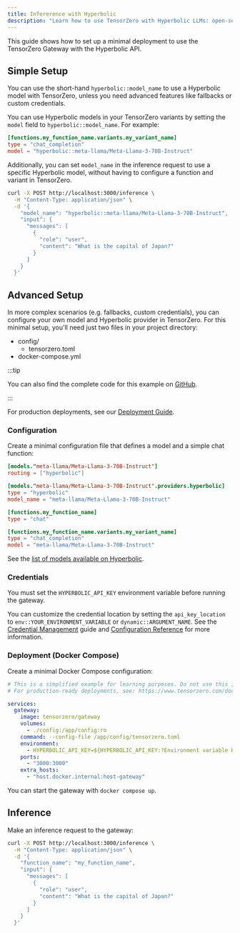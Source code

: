 ```yaml
---
title: Infererence with Hyperbolic
description: "Learn how to use TensorZero with Hyperbolic LLMs: open-source gateway, observability, optimization, evaluations, and experimentation."
---
```



This guide shows how to set up a minimal deployment to use the TensorZero Gateway with the Hyperbolic API.

## Simple Setup

You can use the short-hand `hyperbolic::model_name` to use a Hyperbolic model with TensorZero, unless you need advanced features like fallbacks or custom credentials.

You can use Hyperbolic models in your TensorZero variants by setting the `model` field to `hyperbolic::model_name`.
For example:

```toml {3}
[functions.my_function_name.variants.my_variant_name]
type = "chat_completion"
model = "hyperbolic::meta-llama/Meta-Llama-3-70B-Instruct"
```

Additionally, you can set `model_name` in the inference request to use a specific Hyperbolic model, without having to configure a function and variant in TensorZero.

```bash {4}
curl -X POST http://localhost:3000/inference \
  -H "Content-Type: application/json" \
  -d '{
    "model_name": "hyperbolic::meta-llama/Meta-Llama-3-70B-Instruct",
    "input": {
      "messages": [
        {
          "role": "user",
          "content": "What is the capital of Japan?"
        }
      ]
    }
  }'
```

## Advanced Setup

In more complex scenarios (e.g. fallbacks, custom credentials), you can configure your own model and Hyperbolic provider in TensorZero.
For this minimal setup, you'll need just two files in your project directory:

<FileTree>

- config/
  - tensorzero.toml
- docker-compose.yml

</FileTree>

:::tip

You can also find the complete code for this example on [GitHub](https://github.com/tensorzero/tensorzero/tree/main/examples/guides/providers/hyperbolic).

:::

For production deployments, see our [Deployment Guide](/docs/gateway/deployment/).

### Configuration

Create a minimal configuration file that defines a model and a simple chat function:

```toml title="config/tensorzero.toml"
[models."meta-llama/Meta-Llama-3-70B-Instruct"]
routing = ["hyperbolic"]

[models."meta-llama/Meta-Llama-3-70B-Instruct".providers.hyperbolic]
type = "hyperbolic"
model_name = "meta-llama/Meta-Llama-3-70B-Instruct"

[functions.my_function_name]
type = "chat"

[functions.my_function_name.variants.my_variant_name]
type = "chat_completion"
model = "meta-llama/Meta-Llama-3-70B-Instruct"
```

See the [list of models available on Hyperbolic](https://app.hyperbolic.xyz/models).

### Credentials

You must set the `HYPERBOLIC_API_KEY` environment variable before running the gateway.

You can customize the credential location by setting the `api_key_location` to `env::YOUR_ENVIRONMENT_VARIABLE` or `dynamic::ARGUMENT_NAME`.
See the [Credential Management](/docs/gateway/guides/credential-management/) guide and [Configuration Reference](/docs/gateway/configuration-reference/) for more information.

### Deployment (Docker Compose)

Create a minimal Docker Compose configuration:

```yaml title="docker-compose.yml"
# This is a simplified example for learning purposes. Do not use this in production.
# For production-ready deployments, see: https://www.tensorzero.com/docs/gateway/deployment

services:
  gateway:
    image: tensorzero/gateway
    volumes:
      - ./config:/app/config:ro
    command: --config-file /app/config/tensorzero.toml
    environment:
      - HYPERBOLIC_API_KEY=${HYPERBOLIC_API_KEY:?Environment variable HYPERBOLIC_API_KEY must be set.}
    ports:
      - "3000:3000"
    extra_hosts:
      - "host.docker.internal:host-gateway"
```

You can start the gateway with `docker compose up`.

## Inference

Make an inference request to the gateway:

```bash
curl -X POST http://localhost:3000/inference \
  -H "Content-Type: application/json" \
  -d '{
    "function_name": "my_function_name",
    "input": {
      "messages": [
        {
          "role": "user",
          "content": "What is the capital of Japan?"
        }
      ]
    }
  }'
```
